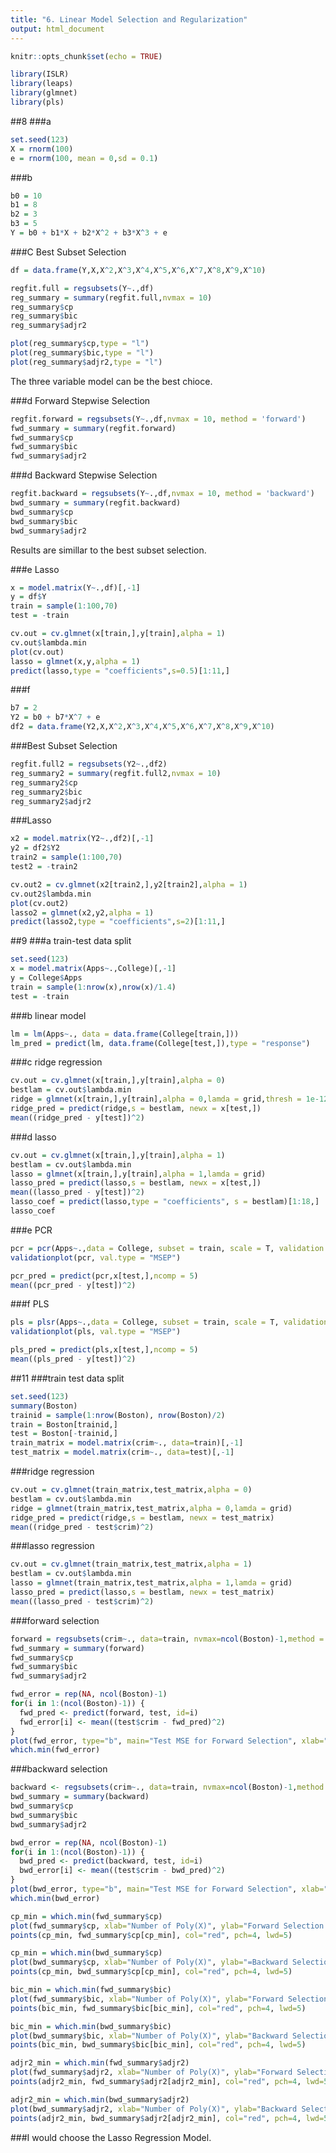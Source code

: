 ```yaml
---
title: "6. Linear Model Selection and Regularization"
output: html_document
---
```


```r
knitr::opts_chunk$set(echo = TRUE)
```

```r
library(ISLR)
library(leaps)
library(glmnet)
library(pls)
```

##8
###a
```r
set.seed(123)
X = rnorm(100)
e = rnorm(100, mean = 0,sd = 0.1)
```

###b
```r
b0 = 10
b1 = 8
b2 = 3
b3 = 5
Y = b0 + b1*X + b2*X^2 + b3*X^3 + e
```

###C Best Subset Selection
```r
df = data.frame(Y,X,X^2,X^3,X^4,X^5,X^6,X^7,X^8,X^9,X^10)
```

```r
regfit.full = regsubsets(Y~.,df)
reg_summary = summary(regfit.full,nvmax = 10)
reg_summary$cp
reg_summary$bic
reg_summary$adjr2
```

```r
plot(reg_summary$cp,type = "l")
plot(reg_summary$bic,type = "l")
plot(reg_summary$adjr2,type = "l")
```

The three variable model can be the best chioce.

###d Forward Stepwise Selection
```r
regfit.forward = regsubsets(Y~.,df,nvmax = 10, method = 'forward')
fwd_summary = summary(regfit.forward)
fwd_summary$cp
fwd_summary$bic
fwd_summary$adjr2
```

###d Backward Stepwise Selection
```r
regfit.backward = regsubsets(Y~.,df,nvmax = 10, method = 'backward')
bwd_summary = summary(regfit.backward)
bwd_summary$cp
bwd_summary$bic
bwd_summary$adjr2
```

Results are simillar to the best subset selection.

###e Lasso 
```r
x = model.matrix(Y~.,df)[,-1]
y = df$Y
train = sample(1:100,70)
test = -train
```

```r
cv.out = cv.glmnet(x[train,],y[train],alpha = 1)
cv.out$lambda.min
plot(cv.out)
lasso = glmnet(x,y,alpha = 1)
predict(lasso,type = "coefficients",s=0.5)[1:11,]
```

###f
```r
b7 = 2
Y2 = b0 + b7*X^7 + e
df2 = data.frame(Y2,X,X^2,X^3,X^4,X^5,X^6,X^7,X^8,X^9,X^10)
```

###Best Subset Selection
```r
regfit.full2 = regsubsets(Y2~.,df2)
reg_summary2 = summary(regfit.full2,nvmax = 10)
reg_summary2$cp
reg_summary2$bic
reg_summary2$adjr2
```

###Lasso
```r
x2 = model.matrix(Y2~.,df2)[,-1]
y2 = df2$Y2
train2 = sample(1:100,70)
test2 = -train2
```

```r
cv.out2 = cv.glmnet(x2[train2,],y2[train2],alpha = 1)
cv.out2$lambda.min
plot(cv.out2)
lasso2 = glmnet(x2,y2,alpha = 1)
predict(lasso2,type = "coefficients",s=2)[1:11,]
```

##9
###a train-test data split
```r
set.seed(123)
x = model.matrix(Apps~.,College)[,-1]
y = College$Apps
train = sample(1:nrow(x),nrow(x)/1.4)
test = -train
```

###b linear model
```r
lm = lm(Apps~., data = data.frame(College[train,]))
lm_pred = predict(lm, data.frame(College[test,]),type = "response")
```

###c ridge regression
```r
cv.out = cv.glmnet(x[train,],y[train],alpha = 0)
bestlam = cv.out$lambda.min
ridge = glmnet(x[train,],y[train],alpha = 0,lamda = grid,thresh = 1e-12)
ridge_pred = predict(ridge,s = bestlam, newx = x[test,])
mean((ridge_pred - y[test])^2)
```

###d lasso
```r
cv.out = cv.glmnet(x[train,],y[train],alpha = 1)
bestlam = cv.out$lambda.min
lasso = glmnet(x[train,],y[train],alpha = 1,lamda = grid)
lasso_pred = predict(lasso,s = bestlam, newx = x[test,])
mean((lasso_pred - y[test])^2)
lasso_coef = predict(lasso,type = "coefficients", s = bestlam)[1:18,]
lasso_coef
```

###e PCR
```r
pcr = pcr(Apps~.,data = College, subset = train, scale = T, validation = "CV")
validationplot(pcr, val.type = "MSEP")
```

```r
pcr_pred = predict(pcr,x[test,],ncomp = 5)
mean((pcr_pred - y[test])^2)
```

###f PLS
```r
pls = plsr(Apps~.,data = College, subset = train, scale = T, validation = "CV")
validationplot(pls, val.type = "MSEP")
```

```r
pls_pred = predict(pls,x[test,],ncomp = 5)
mean((pls_pred - y[test])^2)
```


##11
###train test data split
```r
set.seed(123)
summary(Boston)
trainid = sample(1:nrow(Boston), nrow(Boston)/2)
train = Boston[trainid,]
test = Boston[-trainid,]
train_matrix = model.matrix(crim~., data=train)[,-1]
test_matrix = model.matrix(crim~., data=test)[,-1]
```

###ridge regression
```r
cv.out = cv.glmnet(train_matrix,test_matrix,alpha = 0)
bestlam = cv.out$lambda.min
ridge = glmnet(train_matrix,test_matrix,alpha = 0,lamda = grid)
ridge_pred = predict(ridge,s = bestlam, newx = test_matrix)
mean((ridge_pred - test$crim)^2)
```

###lasso regression
```r
cv.out = cv.glmnet(train_matrix,test_matrix,alpha = 1)
bestlam = cv.out$lambda.min
lasso = glmnet(train_matrix,test_matrix,alpha = 1,lamda = grid)
lasso_pred = predict(lasso,s = bestlam, newx = test_matrix)
mean((lasso_pred - test$crim)^2)
```

###forward selection
```r
forward = regsubsets(crim~., data=train, nvmax=ncol(Boston)-1,method = 'forward')
fwd_summary = summary(forward)
fwd_summary$cp
fwd_summary$bic
fwd_summary$adjr2
```

```r
fwd_error = rep(NA, ncol(Boston)-1)
for(i in 1:(ncol(Boston)-1)) {
  fwd_pred <- predict(forward, test, id=i)
  fwd_error[i] <- mean((test$crim - fwd_pred)^2)
}
plot(fwd_error, type="b", main="Test MSE for Forward Selection", xlab="Number of Predictors")
which.min(fwd_error)
```

###backward selection
```r
backward <- regsubsets(crim~., data=train, nvmax=ncol(Boston)-1,method = 'backward')
bwd_summary = summary(backward)
bwd_summary$cp
bwd_summary$bic
bwd_summary$adjr2
```

```r
bwd_error = rep(NA, ncol(Boston)-1)
for(i in 1:(ncol(Boston)-1)) {
  bwd_pred <- predict(backward, test, id=i)
  bwd_error[i] <- mean((test$crim - bwd_pred)^2)
}
plot(bwd_error, type="b", main="Test MSE for Forward Selection", xlab="Number of Predictors")
which.min(bwd_error)
```

```r
cp_min = which.min(fwd_summary$cp)  
plot(fwd_summary$cp, xlab="Number of Poly(X)", ylab="Forward Selection Cp", type="l")
points(cp_min, fwd_summary$cp[cp_min], col="red", pch=4, lwd=5)

cp_min = which.min(bwd_summary$cp)  
plot(bwd_summary$cp, xlab="Number of Poly(X)", ylab="=Backward Selection Cp", type="l")
points(cp_min, bwd_summary$cp[cp_min], col="red", pch=4, lwd=5)
```

```r
bic_min = which.min(fwd_summary$bic)  
plot(fwd_summary$bic, xlab="Number of Poly(X)", ylab="Forward Selection BIC", type="l")
points(bic_min, fwd_summary$bic[bic_min], col="red", pch=4, lwd=5)

bic_min = which.min(bwd_summary$bic)  
plot(bwd_summary$bic, xlab="Number of Poly(X)", ylab="Backward Selection BIC", type="l")
points(bic_min, bwd_summary$bic[bic_min], col="red", pch=4, lwd=5)
```

```r
adjr2_min = which.min(fwd_summary$adjr2)  
plot(fwd_summary$adjr2, xlab="Number of Poly(X)", ylab="Forward Selection Adjusted R^2", type="l")
points(adjr2_min, fwd_summary$adjr2[adjr2_min], col="red", pch=4, lwd=5)

adjr2_min = which.min(bwd_summary$adjr2)  
plot(bwd_summary$adjr2, xlab="Number of Poly(X)", ylab="Backward Selection Adjusted R^2", type="l")
points(adjr2_min, bwd_summary$adjr2[adjr2_min], col="red", pch=4, lwd=5)
```

###I would choose the Lasso Regression Model.